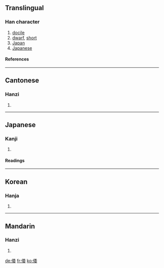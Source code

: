 ==Translingual==
===Han character===
{{Han char|rad=人|as=08|sn=10|four=2224<sub>4</sub>|canj=人竹木女 (OHDV)}}
# [[docile]]<!-- See talk and http://www.kangxizidian.com/kangxi/0109.gif --> 
# [[dwarf]], [[short]]
# [[Japan]]
# [[Japanese]]

====References====
{{Han ref|kx=0109.060|dkj=00796|dj=0232.040|hdz=10179.080|uh=502D|ud=20525|bh=ADD8|bd=44504}}

----

==Cantonese==
===Hanzi===
{{yue-hanzi|jyut=|y=wo1}}
# {{defn|Cantonese}}
----
==Japanese==
===Kanji===
{{ja-kanji|grade=|rs=人08}}
# {{defn|Japanese}}
====Readings====
{{ja-readings|on=[[い]] (i) < [[ゐ]] (wi), [[わ]] (wa)|kun=[[したがう]] (shitagau), [[やまと]] (yamato)}}
----
==Korean==
===Hanja===
{{ko-hanja|hangeul=[[위]], [[왜]] (< Middle Korean 와)|eumhun=왜나라|rv=wi, wae (< wa)|mr=wi, wae (< wa)}}
# {{defn|Korean}}

----
==Mandarin==
===Hanzi===
{{cmn-hanzi|pin=[[wēi]] (wei1), [[wō]] (wo1), [[wǒ]] (wo3)|wg=wei<sup>1</sup>}}
# {{defn|Mandarin}}

[[de:倭]]
[[fr:倭]]
[[ko:倭]]